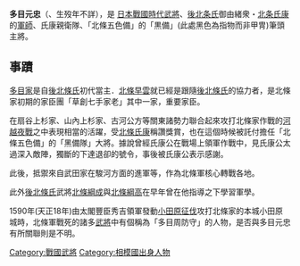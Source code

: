 {{Unreferenced |time=2009-12-09T13:09:46+00:00 }}
'''多目元忠'''（{{lang|ja|ため もとただ}}、生歿年不詳），是 [[戰國_(日本)|日本戰國時代]][[武士|武將]]、[[後北条氏|後北条氏]]御由緒衆・[[北条氏康|北条氏康]]的[[軍師|軍師]]、氏康親衛隊、「北條五色備」的「黒備」(此處黑色為指物而非甲冑)筆頭主將。

==事蹟==
[[多目氏|多目家]]是自[[後北條氏|後北條氏]]初代當主．[[北條早雲|北條早雲]]就已經是跟隨[[後北條氏|後北條氏]]的協力者，是北條家初期的家臣團「草創七手家老」其中一家，重要家臣。

在扇谷上杉家、山內上杉家、古河公方等關東諸勢力聯合起來攻打北條家作戰的[[河越夜戰|河越夜戰]]之中表現相當的活躍，受[[北條氏康|北條氏康]]稱讚獎賞，也在這個時候被託付擔任「北條五色備」的「黑備隊」大將。據說曾經氏康公在戰場上領軍作戰中，見氏康公太過深入敵陣，獨斷的下達退卻的號令，事後被氏康公表示感謝。

此後，抵禦來自武田家在駿河方面的進軍等，作為北條軍核心轉戰各地。

此外[[後北條氏|後北條氏]]武將[[北條綱成|北條綱成]]與[[北條綱高|北條綱高]]在早年曾在他指導之下學習軍學。

1590年(天正18年)由太閣豐臣秀吉領軍發動[[小田原征伐|小田原征伐]]攻打北條家的本城小田原城時，北條軍戰死的諸多[[武士|武將]]中有個稱為「多目周防守」的人物，是否與多目元忠有所關聯則是不明。



[[Category:戰國武將|Category:戰國武將]]
[[Category:相模國出身人物|Category:相模國出身人物]]